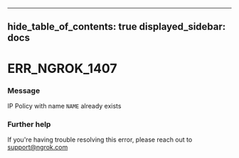 

---
hide_table_of_contents: true
displayed_sidebar: docs
---


# ERR_NGROK_1407

### Message
IP Policy with name `NAME` already exists

<ErrorDetails error="err_ngrok_1407" />



### Further help
If you're having trouble resolving this error, please reach out to [support@ngrok.com](mailto:support@ngrok.com?subject=Help%20with%20ERR_NGROK_1407)

